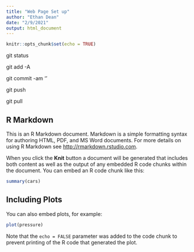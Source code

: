 ```yaml
---
title: "Web Page Set up"
author: "Ethan Dean"
date: "2/9/2021"
output: html_document
---
```


```r
knitr::opts_chunk$set(echo = TRUE)
```
git status 

git add -A 

git commit -am '<message>' 

git push 

git pull 


## R Markdown

This is an R Markdown document. Markdown is a simple formatting syntax for authoring HTML, PDF, and MS Word documents. For more details on using R Markdown see <http://rmarkdown.rstudio.com>.

When you click the **Knit** button a document will be generated that includes both content as well as the output of any embedded R code chunks within the document. You can embed an R code chunk like this:

```r
summary(cars)
```

## Including Plots

You can also embed plots, for example:

```r
plot(pressure)
```

Note that the `echo = FALSE` parameter was added to the code chunk to prevent printing of the R code that generated the plot.
